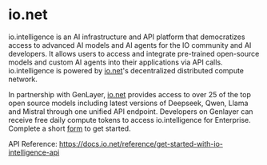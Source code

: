 # io.net

io.intelligence is an AI infrastructure and API platform that democratizes access to advanced AI models and AI agents for the IO community and AI developers. It allows users to access and integrate pre-trained open-source models and custom AI agents into their applications via API calls. io.intelligence is powered by [io.net](https://io.net)'s decentralized distributed compute network.

In partnership with GenLayer, [io.net](https://io.net) provides access to over 25 of the top open source models including latest versions of Deepseek, Qwen, Llama and Mistral through one unified API endpoint. Developers on Genlayer can receive free daily compute tokens to access io.intelligence for Enterprise. Complete a short [form](https://form.typeform.com/to/pDmCCViV) to get started.

API Reference: https://docs.io.net/reference/get-started-with-io-intelligence-api 